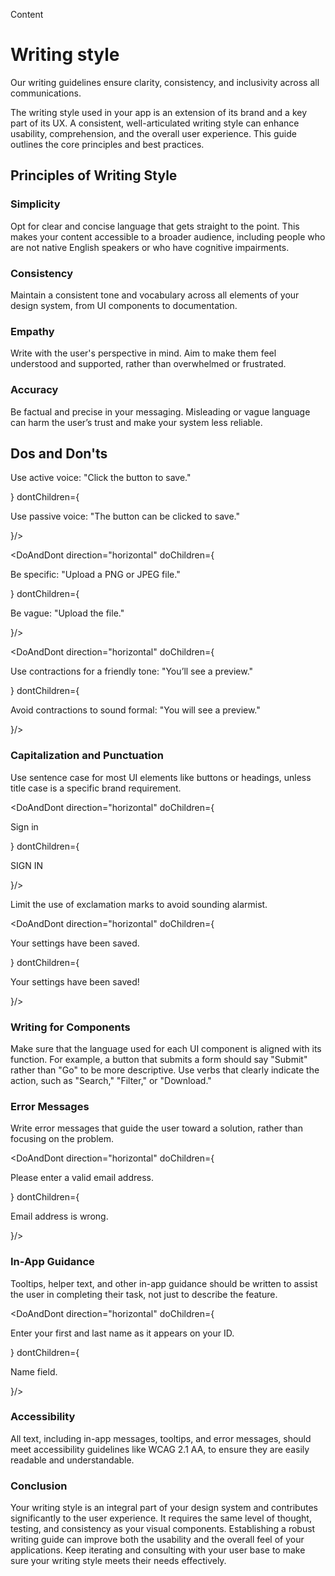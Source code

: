 
<Meta title="Content/Writing Style" />

<Subheading>Content</Subheading>

# Writing style
<Lead>Our writing guidelines ensure clarity, consistency, and inclusivity across all communications.</Lead>

The writing style used in your app is an extension of its brand and a key part of its UX. A consistent, well-articulated writing style can enhance usability, comprehension, and the overall user experience. This guide outlines the core principles and best practices.

<h2>Principles of Writing Style</h2>
<h3>Simplicity</h3>
Opt for clear and concise language that gets straight to the point. This makes your content accessible to a broader audience, including people who are not native English speakers or who have cognitive impairments.

<h3>Consistency</h3>
Maintain a consistent tone and vocabulary across all elements of your design system, from UI components to documentation.

<h3>Empathy</h3>
Write with the user's perspective in mind. Aim to make them feel understood and supported, rather than overwhelmed or frustrated.

<h3>Accuracy</h3>
Be factual and precise in your messaging. Misleading or vague language can harm the user’s trust and make your system less reliable.

<h2>Dos and Don'ts</h2>
<DoAndDont direction="horizontal"  doChildren={<p>Use active voice: "Click the button to save."</p>} 
        dontChildren={<p>Use passive voice: "The button can be clicked to save."</p>}/>


<DoAndDont direction="horizontal"  doChildren={<p>Be specific: "Upload a PNG or JPEG file."</p>} 
        dontChildren={<p>Be vague: "Upload the file."</p>}/>


<DoAndDont direction="horizontal"  doChildren={<p>Use contractions for a friendly tone: "You’ll see a preview."</p>} 
        dontChildren={<p>Avoid contractions to sound formal: "You will see a preview."</p>}/>

<h3>Capitalization and Punctuation</h3>
Use sentence case for most UI elements like buttons or headings, unless title case is a specific brand requirement.

<DoAndDont direction="horizontal"  doChildren={<p>Sign in</p>} 
        dontChildren={<p>SIGN IN</p>}/>

Limit the use of exclamation marks to avoid sounding alarmist.

<DoAndDont direction="horizontal"  doChildren={<p>Your settings have been saved.</p>} 
        dontChildren={<p>Your settings have been saved!</p>}/>


<h3>Writing for Components</h3>
Make sure that the language used for each UI component is aligned with its function. For example, a button that submits a form should say "Submit" rather than "Go" to be more descriptive.
Use verbs that clearly indicate the action, such as "Search," "Filter," or "Download."

<h3>Error Messages</h3>
Write error messages that guide the user toward a solution, rather than focusing on the problem.

<DoAndDont direction="horizontal"  doChildren={<p>Please enter a valid email address.</p>} 
        dontChildren={<p>Email address is wrong.</p>}/>

<h3>In-App Guidance</h3>
Tooltips, helper text, and other in-app guidance should be written to assist the user in completing their task, not just to describe the feature.

<DoAndDont direction="horizontal"  doChildren={<p>Enter your first and last name as it appears on your ID.</p>} 
        dontChildren={<p>Name field.</p>}/>

<h3>Accessibility</h3>
All text, including in-app messages, tooltips, and error messages, should meet accessibility guidelines like WCAG 2.1 AA, to ensure they are easily readable and understandable.

<h3>Conclusion</h3>
Your writing style is an integral part of your design system and contributes significantly to the user experience. It requires the same level of thought, testing, and consistency as your visual components. Establishing a robust writing guide can improve both the usability and the overall feel of your applications. Keep iterating and consulting with your user base to make sure your writing style meets their needs effectively.